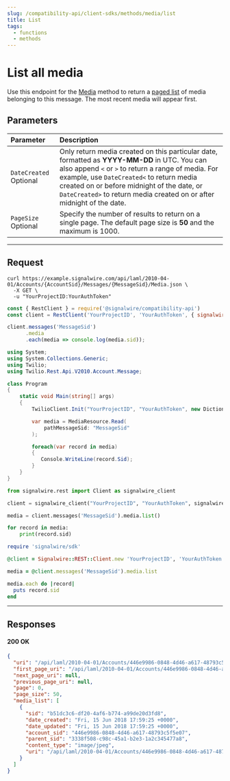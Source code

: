 ```yaml
---
slug: /compatibility-api/client-sdks/methods/media/list
title: List
tags:
  - functions
  - methods
---
```


# List all media

Use this endpoint for the [Media](./index.mdx) method to return a [paged list](/rest/compatibility-api/overview/paging) 
of media belonging to this message.
The most recent media will appear first.

## Parameters

| Parameter                                                | Description                                                                                                                                                                                                                                                                                                              |
| :------------------------------------------------------- | :----------------------------------------------------------------------------------------------------------------------------------------------------------------------------------------------------------------------------------------------------------------------------------------------------------------------- |
| `DateCreated` <span className="optional-arg">Optional</span> | Only return media created on this particular date, formatted as **YYYY-MM-DD** in UTC. You can also append `<` or `>` to return a range of media. For example, use `DateCreated<` to return media created on or before midnight of the date, or `DateCreated>` to return media created on or after midnight of the date. |
| `PageSize` <span className="optional-arg">Optional</span>    | Specify the number of results to return on a single page. The default page size is **50** and the maximum is 1000.                                                                                                                                                                                                       |

---

## Request

<Tabs groupId="compatibility-sdks">

<TabItem value="shell" label="cURL">

```shell
curl https://example.signalwire.com/api/laml/2010-04-01/Accounts/{AccountSid}/Messages/{MessageSid}/Media.json \
  -X GET \
  -u "YourProjectID:YourAuthToken"
```

</TabItem>

<TabItem value="node" label="Node.js">

```javascript
const { RestClient } = require('@signalwire/compatibility-api')
const client = RestClient('YourProjectID', 'YourAuthToken', { signalwireSpaceUrl: 'example.signalwire.com' })

client.messages('MessageSid')
      .media
      .each(media => console.log(media.sid));
```

</TabItem>

<TabItem value="csharp" label="C#">

```csharp
using System;
using System.Collections.Generic;
using Twilio;
using Twilio.Rest.Api.V2010.Account.Message;

class Program
{
    static void Main(string[] args)
    {
        TwilioClient.Init("YourProjectID", "YourAuthToken", new Dictionary<string, object> { ["signalwireSpaceUrl"] = "{SPACE}.signalwire.com" });

        var media = MediaResource.Read(
            pathMessageSid: "MessageSid"
        );

        foreach(var record in media)
        {
           Console.WriteLine(record.Sid);
        }
    }
}
```

</TabItem>

<TabItem value="python" label="Python">

```python
from signalwire.rest import Client as signalwire_client

client = signalwire_client("YourProjectID", "YourAuthToken", signalwire_space_url = 'example.signalwire.com')

media = client.messages('MessageSid').media.list()

for record in media:
    print(record.sid)
```

</TabItem>

<TabItem value="ruby" label="Ruby">

```ruby
require 'signalwire/sdk'

@client = Signalwire::REST::Client.new 'YourProjectID', 'YourAuthToken', signalwire_space_url: "example.signalwire.com"

media = @client.messages('MessageSid').media.list

media.each do |record|
  puts record.sid
end
```

</TabItem>

</Tabs>

---

## Responses

<h4><span class="badge badge--success">200</span> OK</h4>

```json
{
  "uri": "/api/laml/2010-04-01/Accounts/446e9986-0848-4d46-a617-48793c5f5e07/Messages/3338f508-c98c-45a1-b2e3-1a2c345477a8/Media?Page=0&PageSize=50",
  "first_page_uri": "/api/laml/2010-04-01/Accounts/446e9986-0848-4d46-a617-48793c5f5e07/Messages/3338f508-c98c-45a1-b2e3-1a2c345477a8/Media?Page=0&PageSize=50",
  "next_page_uri": null,
  "previous_page_uri": null,
  "page": 0,
  "page_size": 50,
  "media_list": [
    {
      "sid": "b51dc3c6-df20-4af6-b774-a99de20d3fd8",
      "date_created": "Fri, 15 Jun 2018 17:59:25 +0000",
      "date_updated": "Fri, 15 Jun 2018 17:59:25 +0000",
      "account_sid": "446e9986-0848-4d46-a617-48793c5f5e07",
      "parent_sid": "3338f508-c98c-45a1-b2e3-1a2c345477a8",
      "content_type": "image/jpeg",
      "uri": "/api/laml/2010-04-01/Accounts/446e9986-0848-4d46-a617-48793c5f5e07/Messages/3338f508-c98c-45a1-b2e3-1a2c345477a8/Media/b51dc3c6-df20-4af6-b774-a99de20d3fd8.json"
    }
  ]
}
```
